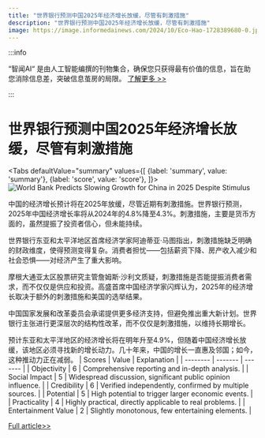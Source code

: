 ```yaml
---
title: "世界银行预测中国2025年经济增长放缓，尽管有刺激措施"
description: "世界银行预测中国2025年经济增长放缓，尽管有刺激措施"
image: https://image.informedainews.com/2024/10/Eco-Hao-1728389680-0.jpg
---
```



:::info

“智闻AI“ 是由人工智能编撰的刊物集合，确保您只获得最有价值的信息，旨在助您消除信息差，突破信息茧房的局限。  [了解更多 >>](/)

:::

# 世界银行预测中国2025年经济增长放缓，尽管有刺激措施


<Tabs
	defaultValue="summary"
	values={[
	{label: 'summary', value: 'summary'},
	{label: 'score', value: 'score'},
]}>
<TabItem value="summary">
<img
  src="https://image.informedainews.com/2024/10/Eco-Hao-1728389680-0.jpg"
  alt="World Bank Predicts Slowing Growth for China in 2025 Despite Stimulus"
/>



中国的经济增长预计将在2025年放缓，尽管近期有刺激措施。世界银行预测，2025年中国经济增长率将从2024年的4.8%降至4.3%。刺激措施，主要是货币方面的，虽然提振了投资者信心，但未能持续。

世界银行东亚和太平洋地区首席经济学家阿迪蒂亚·马图指出，刺激措施缺乏明确的财政维度，使得预测变得复杂。消费者担忧——包括薪资下降、房产收入减少和社会恐惧——对经济产生了重大影响。

摩根大通亚太区股票研究主管詹姆斯·沙利文质疑，刺激措施是否能提振消费者需求，而不仅仅是供应和投资。高盛首席中国经济学家闪辉认为，2025年的经济增长取决于额外的刺激措施和美国的选举结果。

中国国家发展和改革委员会承诺提供更多经济支持，但避免推出重大新计划。世界银行主张进行更深层次的结构性改革，而不仅仅是刺激措施，以维持长期增长。

预计东亚和太平洋地区的经济增长将在明年升至4.9%，但随着中国经济增长放缓，该地区必须寻找新的增长动力。几十年来，中国的增长一直惠及邻国；如今，这种推动力正在减弱。
</TabItem>
<TabItem value="score">
	| Scores     | Value   | Explanation |
	| -------- | ------- | ------- |
	| Objectivity  | 6    | Comprehensive reporting and in-depth analysis.    |
	| Social Impact | 5     | Widespread discussion, significant public opinion influence.    |
	| Credibility    | 6    | Verified independently, confirmed by multiple sources.    |
	| Potential    | 5    | High potential to trigger larger economic events.    |
	| Practicality    | 4    | Highly practical, directly applicable to real problems.    |
	| Entertainment Value    | 2    | Slightly monotonous, few entertaining elements.    |
</TabItem>
</Tabs>

[Full article>>](https://www.cnbc.com/2024/10/08/china-growth-to-slow-next-year-despite-boost-from-stimulus-world-bank.html)
